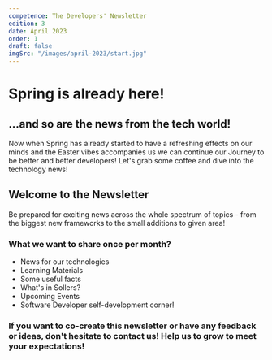 ---
competence: The Developers' Newsletter
edition: 3
date: April 2023
order: 1
draft: false
imgSrc: "/images/april-2023/start.jpg"
---


# Spring is already here!

## ...and so are the news from the tech world!

Now when Spring has already started to have a refreshing effects on our minds and the Easter vibes accompanies us we can continue our Journey to be better and better developers! Let's grab some coffee and dive into the technology news!

## Welcome to the Newsletter

Be prepared for exciting news across the whole spectrum of topics - from the biggest new frameworks to the small additions to given area!

<AvatarsSection />

### What we want to share once per month?

- News for our technologies
- Learning Materials
- Some useful facts
- What's in Sollers?
- Upcoming Events
- Software Developer self-development corner!

### If you want to **co-create this newsletter** or have any **feedback or ideas**, don't hesitate to contact us! Help us to grow to meet your expectations!
